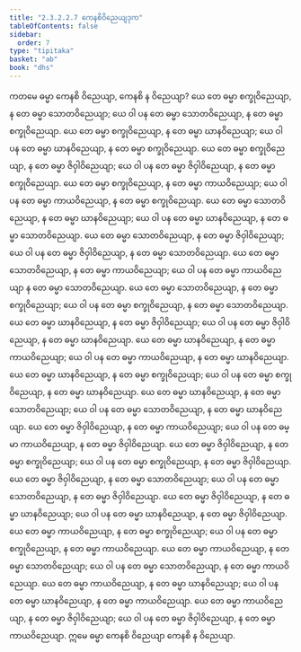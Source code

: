 ```yaml
---
title: "2.3.2.2.7 ကေနစိဝိညေယျဒုက"
tableOfContents: false
sidebar:
  order: 7
type: "tipitaka"
basket: "ab"
book: "dhs"
---
```



<DynamicBreadcrumb />

<Division number="1101" book="dhs">

<Paragraph number="1770" book="dhs">
ကတမေ ဓမ္မာ ကေနစိ ဝိညေယျာ, ကေနစိ န ဝိညေယျာ?
</Paragraph>

<Paragraph number="1771" book="dhs">
ယေ တေ ဓမ္မာ စက္ခုဝိညေယျာ, န တေ ဓမ္မာ သောတဝိညေယျာ; ယေ ဝါ ပန တေ ဓမ္မာ သောတဝိညေယျာ, န တေ ဓမ္မာ စက္ခုဝိညေယျာ.
</Paragraph>

<Paragraph number="1772" book="dhs">
ယေ တေ ဓမ္မာ စက္ခုဝိညေယျာ, န တေ ဓမ္မာ ဃာနဝိညေယျာ; ယေ ဝါ ပန တေ ဓမ္မာ ဃာနဝိညေယျာ, န တေ ဓမ္မာ စက္ခုဝိညေယျာ.
</Paragraph>

<Paragraph number="1773" book="dhs">
ယေ တေ ဓမ္မာ စက္ခုဝိညေယျာ, န တေ ဓမ္မာ ဇိဝှါဝိညေယျာ; ယေ ဝါ ပန တေ ဓမ္မာ ဇိဝှါဝိညေယျာ, န တေ ဓမ္မာ စက္ခုဝိညေယျာ.
</Paragraph>

<Paragraph number="1774" book="dhs">
ယေ တေ ဓမ္မာ စက္ခုဝိညေယျာ, န တေ ဓမ္မာ ကာယဝိညေယျာ; ယေ ဝါ ပန တေ ဓမ္မာ ကာယဝိညေယျာ, န တေ ဓမ္မာ စက္ခုဝိညေယျာ.
</Paragraph>

<Paragraph number="1775" book="dhs">
ယေ တေ ဓမ္မာ သောတဝိညေယျာ, န တေ ဓမ္မာ ဃာနဝိညေယျာ; ယေ ဝါ ပန တေ ဓမ္မာ ဃာနဝိညေယျာ, န တေ ဓမ္မာ သောတဝိညေယျာ.
</Paragraph>

<Paragraph number="1776" book="dhs">
ယေ တေ ဓမ္မာ သောတဝိညေယျာ, န တေ ဓမ္မာ ဇိဝှါဝိညေယျာ; ယေ ဝါ ပန တေ ဓမ္မာ ဇိဝှါဝိညေယျာ, န တေ ဓမ္မာ သောတဝိညေယျာ.
</Paragraph>

<Paragraph number="1777" book="dhs">
ယေ တေ ဓမ္မာ သောတဝိညေယျာ, န တေ ဓမ္မာ ကာယဝိညေယျာ; ယေ ဝါ ပန တေ ဓမ္မာ ကာယဝိညေယျာ န တေ ဓမ္မာ သောတဝိညေယျာ.
</Paragraph>

<Paragraph number="1778" book="dhs">
ယေ တေ ဓမ္မာ သောတဝိညေယျာ, န တေ ဓမ္မာ စက္ခုဝိညေယျာ; ယေ ဝါ ပန တေ ဓမ္မာ စက္ခုဝိညေယျာ, န တေ ဓမ္မာ သောတဝိညေယျာ.
</Paragraph>

<Paragraph number="1779" book="dhs">
ယေ တေ ဓမ္မာ ဃာနဝိညေယျာ, န တေ ဓမ္မာ ဇိဝှါဝိညေယျာ; ယေ ဝါ ပန တေ ဓမ္မာ ဇိဝှါဝိညေယျာ, န တေ ဓမ္မာ ဃာနဝိညေယျာ.
</Paragraph>

<Paragraph number="1780" book="dhs">
ယေ တေ ဓမ္မာ ဃာနဝိညေယျာ, န တေ ဓမ္မာ ကာယဝိညေယျာ; ယေ ဝါ ပန တေ ဓမ္မာ ကာယဝိညေယျာ, န တေ ဓမ္မာ ဃာနဝိညေယျာ.
</Paragraph>

<Paragraph number="1781" book="dhs">
ယေ တေ ဓမ္မာ ဃာနဝိညေယျာ, န တေ ဓမ္မာ စက္ခုဝိညေယျာ; ယေ ဝါ ပန တေ ဓမ္မာ စက္ခုဝိညေယျာ, န တေ ဓမ္မာ ဃာနဝိညေယျာ.
</Paragraph>

<Paragraph number="1782" book="dhs">
ယေ တေ ဓမ္မာ ဃာနဝိညေယျာ, န တေ ဓမ္မာ သောတဝိညေယျာ; ယေ ဝါ ပန တေ ဓမ္မာ သောတဝိညေယျာ, န တေ ဓမ္မာ ဃာနဝိညေယျာ.
</Paragraph>

<Paragraph number="1783" book="dhs">
ယေ တေ ဓမ္မာ ဇိဝှါဝိညေယျာ, န တေ ဓမ္မာ ကာယဝိညေယျာ; ယေ ဝါ ပန တေ ဓမ္မာ ကာယဝိညေယျာ, န တေ ဓမ္မာ ဇိဝှါဝိညေယျာ.
</Paragraph>

<Paragraph number="1784" book="dhs">
ယေ တေ ဓမ္မာ ဇိဝှါဝိညေယျာ, န တေ ဓမ္မာ စက္ခုဝိညေယျာ; ယေ ဝါ ပန တေ ဓမ္မာ စက္ခုဝိညေယျာ, န တေ ဓမ္မာ ဇိဝှါဝိညေယျာ.
</Paragraph>

<Paragraph number="1785" book="dhs">
ယေ တေ ဓမ္မာ ဇိဝှါဝိညေယျာ, န တေ ဓမ္မာ သောတဝိညေယျာ; ယေ ဝါ ပန တေ ဓမ္မာ သောတဝိညေယျာ, န တေ ဓမ္မာ ဇိဝှါဝိညေယျာ.
</Paragraph>

<Paragraph number="1786" book="dhs">
ယေ တေ ဓမ္မာ ဇိဝှါဝိညေယျာ, န တေ ဓမ္မာ ဃာနဝိညေယျာ; ယေ ဝါ ပန တေ ဓမ္မာ ဃာနဝိညေယျာ, န တေ ဓမ္မာ ဇိဝှါဝိညေယျာ.
</Paragraph>

<Paragraph number="1787" book="dhs">
ယေ တေ ဓမ္မာ ကာယဝိညေယျာ, န တေ ဓမ္မာ စက္ခုဝိညေယျာ; ယေ ဝါ ပန တေ ဓမ္မာ စက္ခုဝိညေယျာ, န တေ ဓမ္မာ ကာယဝိညေယျာ.
</Paragraph>

<Paragraph number="1788" book="dhs">
ယေ တေ ဓမ္မာ ကာယဝိညေယျာ, န တေ ဓမ္မာ သောတဝိညေယျာ; ယေ ဝါ ပန တေ ဓမ္မာ သောတဝိညေယျာ, န တေ ဓမ္မာ ကာယဝိညေယျာ.
</Paragraph>

<Paragraph number="1789" book="dhs">
ယေ တေ ဓမ္မာ ကာယဝိညေယျာ, န တေ ဓမ္မာ ဃာနဝိညေယျာ; ယေ ဝါ ပန တေ ဓမ္မာ ဃာနဝိညေယျာ, န တေ ဓမ္မာ ကာယဝိညေယျာ.
</Paragraph>

<Paragraph number="1790" book="dhs">
ယေ တေ ဓမ္မာ ကာယဝိညေယျာ, န တေ ဓမ္မာ ဇိဝှါဝိညေယျာ; ယေ ဝါ ပန တေ ဓမ္မာ ဇိဝှါဝိညေယျာ, န တေ ဓမ္မာ ကာယဝိညေယျာ.
</Paragraph>

<Paragraph number="1791" book="dhs">
ဣမေ ဓမ္မာ ကေနစိ ဝိညေယျာ ကေနစိ န ဝိညေယျာ.
</Paragraph>
</Division>